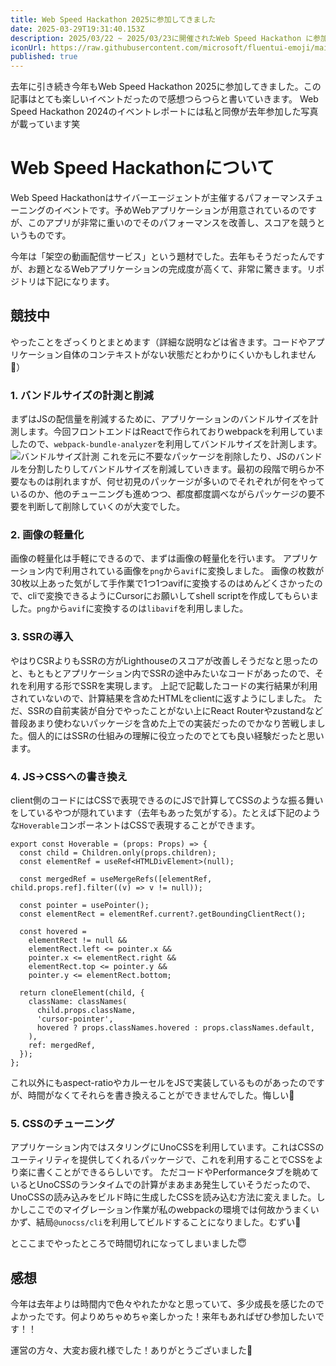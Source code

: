 ```yaml
---
title: Web Speed Hackathon 2025に参加してきました
date: 2025-03-29T19:31:40.153Z
description: 2025/03/22 ~ 2025/03/23に開催されたWeb Speed Hackathon に参加した記録や感想を書いています
iconUrl: https://raw.githubusercontent.com/microsoft/fluentui-emoji/main/assets/Person%20biking/Default/Flat/person_biking_flat_default.svg
published: true
---
```


去年に引き続き今年も<AnchorLink href="https://www.cyberagent.co.jp/careers/students/career_event/detail/id=31182">Web Speed Hackathon 2025</AnchorLink>に参加してきました。この記事はとても楽しいイベントだったので感想つらつらと書いていきます。
<AnchorLink href="https://note.com/ca_tech/n/nc5a4a4077ad6">Web Speed Hackathon 2024のイベントレポート</AnchorLink>には私と同僚が去年参加した写真が載っています笑


# Web Speed Hackathonについて
Web Speed Hackathonはサイバーエージェントが主催するパフォーマンスチューニングのイベントです。予めWebアプリケーションが用意されているのですが、このアプリが非常に重いのでそのパフォーマンスを改善し、スコアを競うというものです。

今年は「架空の動画配信サービス」という題材でした。去年もそうだったんですが、お題となるWebアプリケーションの完成度が高くて、非常に驚きます。リポジトリは下記になります。
<ExternalOgp url="https://github.com/CyberAgentHack/web-speed-hackathon-2025" />

## 競技中
やったことをざっくりとまとめます（詳細な説明などは省きます。コードやアプリケーション自体のコンテキストがない状態だとわかりにくいかもしれません🙏）

### 1. バンドルサイズの計測と削減

まずはJSの配信量を削減するために、アプリケーションのバンドルサイズを計測します。今回フロントエンドはReactで作られておりwebpackを利用していましたので、`webpack-bundle-analyzer`を利用してバンドルサイズを計測します。
![バンドルサイズ計測](bundle-size1.avif)
これを元に不要なパッケージを削除したり、JSのバンドルを分割したりしてバンドルサイズを削減していきます。最初の段階で明らか不要なものは削れますが、何せ初見のパッケージが多いのでそれぞれが何をやっているのか、他のチューニングも進めつつ、都度都度調べながらパッケージの要不要を判断して削除していくのが大変でした。

### 2. 画像の軽量化

画像の軽量化は手軽にできるので、まずは画像の軽量化を行います。
アプリケーション内で利用されている画像を`png`から`avif`に変換しました。
画像の枚数が30枚以上あった気がして手作業で1つ1つavifに変換するのはめんどくさかったので、cliで変換できるようにCursorにお願いしてshell scriptを作成してもらいました。`png`から`avif`に変換するのは`libavif`を利用しました。
<ExternalOgp url="https://github.com/AOMediaCodec/libavif/tree/main" />

### 3. SSRの導入

やはりCSRよりもSSRの方がLighthouseのスコアが改善しそうだなと思ったのと、もともとアプリケーション内でSSRの途中みたいなコードがあったので、それを利用する形でSSRを実現します。
<ExternalOgp url="https://github.com/CyberAgentHack/web-speed-hackathon-2025/blob/main/workspaces/server/src/ssr.tsx#L54-L60" />
上記で記載したコードの実行結果が利用されていないので、計算結果を含めたHTMLをclientに返すようにしました。
ただ、SSRの自前実装が自分でやったことがない上にReact Routerやzustandなど普段あまり使わないパッケージを含めた上での実装だったのでかなり苦戦しました。個人的にはSSRの仕組みの理解に役立ったのでとても良い経験だったと思います。

### 4. JS→CSSへの書き換え

client側のコードにはCSSで表現できるのにJSで計算してCSSのような振る舞いをしているやつが隠れています（去年もあった気がする）。たとえば下記のような`Hoverable`コンポーネントはCSSで表現することができます。
```tsx title="Hoverable.tsx" showLineNumbers
export const Hoverable = (props: Props) => {
  const child = Children.only(props.children);
  const elementRef = useRef<HTMLDivElement>(null);

  const mergedRef = useMergeRefs([elementRef, child.props.ref].filter((v) => v != null));

  const pointer = usePointer();
  const elementRect = elementRef.current?.getBoundingClientRect();

  const hovered =
    elementRect != null &&
    elementRect.left <= pointer.x &&
    pointer.x <= elementRect.right &&
    elementRect.top <= pointer.y &&
    pointer.y <= elementRect.bottom;

  return cloneElement(child, {
    className: classNames(
      child.props.className,
      'cursor-pointer',
      hovered ? props.classNames.hovered : props.classNames.default,
    ),
    ref: mergedRef,
  });
};
```
これ以外にもaspect-ratioやカルーセルをJSで実装しているものがあったのですが、時間がなくてそれらを書き換えることができませんでした。悔しい🫠

### 5. CSSのチューニング

アプリケーション内ではスタリングに<AnchorLink href="https://unocss.dev/">UnoCSS</AnchorLink>を利用しています。これはCSSのユーティリティを提供してくれるパッケージで、これを利用することでCSSをより楽に書くことができるらしいです。
ただコードやPerformanceタブを眺めているとUnoCSSのランタイムでの計算がまあまあ発生していそうだったので、UnoCSSの読み込みをビルド時に生成したCSSを読み込む方法に変えました。しかしここでのマイグレーション作業が私のwebpackの環境では何故かうまくいかず、結局`@unocss/cli`を利用してビルドすることになりました。むずい🥲

とここまでやったところで時間切れになってしまいました😇

## 感想
今年は去年よりは時間内で色々やれたかなと思っていて、多少成長を感じたのでよかったです。何よりめちゃめちゃ楽しかった！来年もあればぜひ参加したいです！！

運営の方々、大変お疲れ様でした！ありがとうございました🙏
